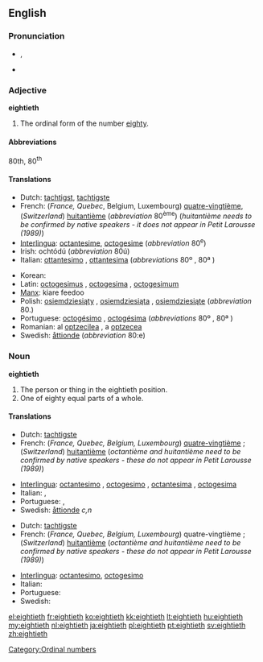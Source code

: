 ==English==

===Pronunciation===
* {{IPA|/ˈeɪtiəθ/}}, {{SAMPA|/"eIti@T/}}
* {{hyphenation|eight|i|eth}}

===Adjective===
'''eightieth'''

# The ordinal form of the number [[eighty]].

====Abbreviations====
80th, 80<sup>th</sup>

====Translations====
{{trans-top|ordinal form of the number eighty}}
* Dutch: [[tachtigst]], [[tachtigste]]
* French: (''France, Quebec'', Belgium, Luxembourg) [[quatre-vingtième]], (''Switzerland'') [[huitantième]] (''abbreviation'' 80<sup>ème</sup>) (''huitantième needs to be confirmed by native speakers - it does not appear in Petit Larousse (1989)'')
* [[Interlingua]]: [[octantesime]], [[octogesime]] (''abbreviation'' 80<sup>e</sup>)
* Irish: ochtódú (''abbreviation'' 80ú)
* Italian: [[ottantesimo]] {{m}}, [[ottantesima]] {{f}} (''abbreviations'' 80º {{m}}, 80ª {{f}})
{{trans-mid}}
* Korean: {{t|ko|여든째|tr=yeodeunjjae|sc=Kore}}
* Latin: [[octogesimus]] {{m}}, [[octogesima]] {{f}}, [[octogesimum]] {{n}}
* [[Manx]]: kiare feedoo
* Polish: [[osiemdziesiąty]] {{m}}, [[osiemdziesiąta]] {{f}}, [[osiemdziesiąte]] {{n}} (''abbreviation'' 80.)
* Portuguese: [[octogésimo]] {{m}}, [[octogésima]] {{f}} (''abbreviations'' 80º {{m}}, 80ª {{f}})
* Romanian: al [[optzecilea]] {{m}}, a [[optzecea]] {{f}}
* Swedish: [[åttionde]] (''abbreviation'' 80:e)
{{trans-bottom}}

===Noun===
'''eightieth'''

# The person or thing in the eightieth position.
# One of eighty equal parts of a whole.

====Translations====
{{trans-top|The person or thing in the eightieth position}}
* Dutch: [[tachtigste]] {{m|f}}
* French: (''France, Quebec, Belgium, Luxembourg'') [[quatre-vingtième]]  {{m|f}}; (''Switzerland'') [[huitantième]] {{m|f}} (''octantième and huitantième need to be confirmed by native speakers - these do not appear in Petit Larousse (1989)'')
{{trans-mid}}
* [[Interlingua]]: [[octantesimo]] {{m}}, [[octogesimo]] {{m}}, [[octantesima]] {{f}}, [[octogesima]] {{f}}
* Italian: {{t-|it|ottantesimo|m}}, {{t-|it|ottantesima|f}}
* Portuguese: {{t+|pt|octogésimo|m}}, {{t-|pt|octogésima|f}}
* Swedish: [[åttionde]] ''c,n''
{{trans-bottom}}

{{trans-top|One of eighty equal parts of a whole}}
* Dutch: [[tachtigste]] {{n}}
* French: (''France, Quebec, Belgium, Luxembourg'') quatre-vingtième {{m}};  (''Switzerland'') [[huitantième]] {{m}} (''octantième and huitantième need to be confirmed by native speakers - these do not appear in Petit Larousse (1989)'')
{{trans-mid}}
* [[Interlingua]]: [[octantesimo]], [[octogesimo]]
* Italian: {{t-|it|ottantesimo|m}}
* Portuguese: {{t+|pt|octogésimo|m}}
* Swedish: {{t-|sv|åttiondel|c}}
{{trans-bottom}}

[[Category:Ordinal numbers]]

[[el:eightieth]]
[[fr:eightieth]]
[[ko:eightieth]]
[[kk:eightieth]]
[[lt:eightieth]]
[[hu:eightieth]]
[[my:eightieth]]
[[nl:eightieth]]
[[ja:eightieth]]
[[pl:eightieth]]
[[pt:eightieth]]
[[sv:eightieth]]
[[zh:eightieth]]
